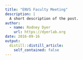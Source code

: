 ```yaml
---
title: "ENVS Faculty Meeting"
description: |
  A short description of the post.
author:
  - name: Rodney Dyer
    url: https://dyerlab.org
date: 2016-09-16
output:
  distill::distill_article:
    self_contained: false
---
```





 
 
 

